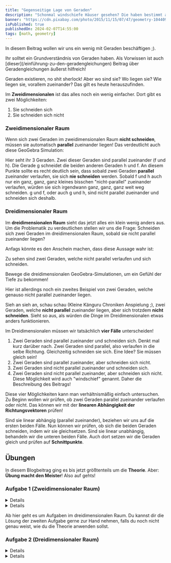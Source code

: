 ```yaml
---
title: "Gegenseitige Lage von Geraden"
description: "Schonmal windschiefe Häuser gesehen? Die haben bestimmt auch einige windschiefe Geraden!"
banner: "https://cdn.pixabay.com/photo/2015/11/15/07/47/geometry-1044090_960_720.jpg"
isPublished: true
publishedOn: 2024-02-07T14:55:00
tags: [math, geometry]
---
```


In diesem Beitrag wollen wir uns ein wenig mit Geraden beschäftigen ;).

<InfoCard>
    Ihr solltet ein Grundverständnis von Geraden haben.
    Als Vorwissen ist auch [dieser](/einführung-zu-den-geradengleichungen) Beitrag
    über Geradengleichungen äußerst hilfreich!
</InfoCard>

Geraden existieren, no shit sherlock! Aber wo sind sie? Wo liegen sie? Wie liegen sie, vorallem zueinander?
Das gilt es heute herauszufinden.

Im **Zweidimensionalen** ist das alles noch ein wenig einfacher.
Dort gibt es zwei Möglichkeiten:

1. Sie schneiden sich
2. Sie schneiden sich nicht

### Zweidimensionaler Raum

Wenn sich zwei Geraden im zweidimensionalen Raum **nicht schneiden**, müssen sie
automatisch **parallel** zueinander liegen! Das verdeutlicht auch diese GeoGebra Simulation:

<GeoGebra src="lines-2d-space" id="1"/>

Hier seht ihr 3 Geraden. Zwei dieser Geraden sind parallel zueinander (f und h).
Die Gerade g schneidet die beiden anderen Geraden h und f.
An diesem Punkte sollte es recht deutlich sein, dass sobald zwei Geraden
**parallel** zueinander verlaufen, sie sich **nie schneiden** werden.
Sobald f und h auch nur ein ganz, ganz, ganz kleines bisschen "nicht-parallel" zueinander
verlaufen, würden sie sich irgendwann ganz, ganz, ganz weit weg schneiden.
g und f, oder auch g und h, sind nicht parallel zueinander und schneiden sich deshalb.

### Dreidimensionaler Raum

Im **dreidimensionalen Raum** sieht das jetzt alles ein klein wenig anders aus.
Um die Problematik zu verdeutlichen stellen wir uns die Frage: Schneiden sich zwei
Geraden im dreidimensionalen Raum, sobald sie nicht parallel zueinander liegen?

Anfags könnte es den Anschein machen, dass diese Aussage wahr ist:

Zu sehen sind zwei Geraden, welche nicht parallel verlaufen und sich schneiden.

<GeoGebra src="line-3d-intersection" id="2" type="3d"/>

<ErrorCard>
    Bewege die dreidimensionalen GeoGebra-Simulationen, um ein Gefühl der Tiefe zu bekommen!
</ErrorCard>

Hier ist allerdings noch ein zweites Beispiel von zwei Geraden, welche genauso nicht
parallel zueinander liegen.

<GeoGebra src="line-3d-no-intersection" id="3" type="3d"/>

Sieh an sieh an, schau schau (Kleine Känguru Chroniken Anspielung ;), zwei Geraden, welche
**nicht parallel** zueinander liegen, aber sich trotzdem **nicht schneiden**.
Sieht so aus, als würden die Dinge im Dreidimensionalen etwas anders funktionieren.

Im Dreidimensionalen müssen wir tatsächlich **vier Fälle** unterscheiden!

1. Zwei Geraden sind parallel zueinander und schneiden sich.
Denkt mal kurz darüber nach. Zwei Geraden sind parallel, also verlaufen in die selbe Richtung.
Gleichzeitig schneiden sie sich. Eine Idee? Sie müssen gleich sein!
2. Zwei Geraden sind parallel zueinander, aber schneiden sich nicht.
3. Zwei Geraden sind nicht parallel zueinander und schneiden sich.
4. Zwei Geraden sind nicht parallel zueinander, aber schneiden sich nicht.
Diese Möglichkeit wird auch "windschief" genannt. Daher die Beschreibung des Beitrags!

Diese vier Möglichkeiten kann man verhältnismäßig einfach untersuchen.
Zu Beginn wollen wir prüfen, ob zwei Geraden parallel zueinander verlaufen oder nicht.
Das können wir mit der **linearen Abhängigkeit der Richtungsvektoren** prüfen!

Sind sie linear abhängig (parallel zueinander), beziehen wir uns auf die ersten beiden Fälle.
Nun können wir prüfen, ob sich die beiden Geraden schneiden, indem wir sie gleichsetzen.
Sind sie linear unabhängig, behandeln wir die unteren beiden Fälle.
Auch dort setzen wir die Geraden gleich und prüfen auf **Schnittpunkte**.

## Übungen
In diesem Blogbeitrag ging es bis jetzt größtenteils um die **Theorie**. Aber: **Übung macht den Meister**! Also auf gehts!

### Aufgabe 1 (Zweidimensionaler Raum)

<Details summary="Aufgabe anzeigen">
    Untersuche die gegenseitige Lage der Geraden g und h.

    $$g: \overrightarrow{X} = \begin{pmatrix} 1 \\ 2 \end{pmatrix} + \lambda\cdot\begin{pmatrix} 4 \\ 2 \end{pmatrix} $$

    $$h: \overrightarrow{X} = \begin{pmatrix} 0 \\ 5 \end{pmatrix} + \mu\cdot\begin{pmatrix} -2 \\ -1 \end{pmatrix} $$
</Details>
<Details summary="Lösung anzeigen">
    Wir prüfen im Zweidimensionalen lediglich, ob die Geraden parallel zueinander verlaufen.
    Hierfür verwenden wir die **lineare Abhängigkeit**.
    Wir prüfen, ob die Richtungsvektoren der Geraden **linear Abhängig** sind.

    $$ \begin{pmatrix} 4 \\ 2 \end{pmatrix} = \lambda\cdot\begin{pmatrix} -2 \\ -1 \end{pmatrix} $$

    Diese Gleichung teilen wir nun in die einzelnen Komponenten auf. Wir erhalten ein Gleichungssystem.

    $$ 4 = \lambda\cdot-2 $$
    
    $$ 2 = \lambda\cdot-1 $$

    Da $$ \lambda $$ für beide Gleichungen $$ -2 $$ beträgt, sind unsere **Geraden parallel** (und schneiden sich nicht)!

    <InfoCard>
        Ob zwei Geraden bzw. Vektoren parallel sind, kann auch über das **Skalar- order Kreuzprodukt** berechnet werden!
    </InfoCard>
</Details>

Ab hier geht es um Aufgaben im dreidimensionalen Raum. Du kannst dir die Lösung der zweiten Aufgabe gerne zur Hand nehmen, 
falls du noch nicht genau weist, wie du die Theorie anwenden sollst.

### Aufgabe 2 (Dreidimensionaler Raum)

<Details summary="Aufgabe anzeigen">
    Untersuche die gegenseitige Lage der Geraden g und h.

    $$g: \overrightarrow{X} = \begin{pmatrix} 1 \\ 2 \\3 \end{pmatrix} + \lambda\cdot\begin{pmatrix} 2 \\ 1 \\ -2 \end{pmatrix} $$

    $$h: \overrightarrow{X} = \begin{pmatrix} 3 \\ 3 \\ 1 \end{pmatrix} + \mu\cdot\begin{pmatrix} -1 \\ -0.5 \\ 1 \end{pmatrix} $$
</Details>
<Details summary="Lösung anzeigen">
    Wir prüfen zuerst, ob die beiden Geraden parallel zueinander verlaufen. Dafür verwenden wir die **lineare Abhängigkeit**.

    $$ \begin{pmatrix} 2 \\ 1 \\ -2 \end{pmatrix} = \lambda\cdot\begin{pmatrix} -1 \\ -0.5 \\ 1 \end{pmatrix} $$

    Diese Gleichung teilen wir nun in die einzelnen Komponenten auf. Wir erhalten ein **Gleichungssystem**.

    $$ 2 = \lambda\cdot -1 $$

    $$ 1 = \lambda\cdot -0.5 $$

    $$ -2 = \lambda\cdot 1 $$

    Da $$ \lambda $$ für alle Gleichungen $$ -2 $$ beträgt, sind unsere Geraden parallel!

    Jetzt muss noch geprüft werden, ob die gleichungen die selben sind, oder nicht.
    Da gesichert ist, dass eine Gerade auf dessen Aufpunkt liegt, setzen wir den Aufpunkt der 1. Geraden 
    in die Gleichung der 2. Geraden ein, um zu prüfen, ob auch die 2. Gerade diesen Punkt schneidet.

    $$ \begin{pmatrix} 1 \\ 2 \\3 \end{pmatrix} = \begin{pmatrix} 3 \\ 3 \\ 1 \end{pmatrix} + \mu\cdot\begin{pmatrix} -1 \\ -0.5 \\ 1 \end{pmatrix} $$

    Auch hier ergibt sich ein **Gleichungssystem mit drei Gleichungen**. Gilt $$ \mu = 2 $$, sind alle Gleichungen erfüllt.
    Somit haben wir einen Punkt gefunden, durch welchen beide Geraden verlaufen und haben bewiesen, dass dies ein und **die selben Geraden** sein müssen!

    <InfoCard>
        **Tipp:** Gebt die zwei Geraden in [GeoGebra](https://www.geogebra.org/) ein und prüfe dein Ergebnis!
    </InfoCard>
</Details>